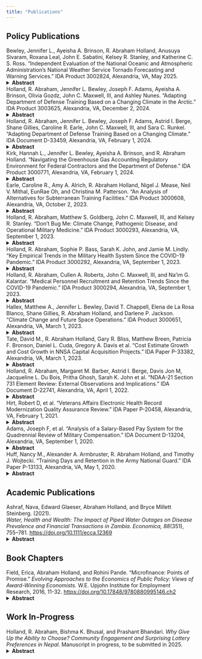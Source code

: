```yaml
---
title: "Publications"
---
```


## Policy Publications
Bewley, Jennifer L., Ayeisha A. Brinson, R. Abraham Holland, Anusuya Sivaram, Roxana Leal, John E. Sabatini, Kelsey R. Stanley, and Katherine C. S. Ross. “Independent Evaluation of the National Oceanic and Atmospheric Administration’s National Weather Service Tornado Forecasting and Warning Services.” IDA Product 3002824, Alexandria, VA, May 2025.
<details>
<summary><strong>Abstract</strong></summary>
This independent study assesses the performance and operational effectiveness of the National Weather Service's (NWS) tornado forecasting and warning services in light of the mandates in the 2017 Weather Research and Forecasting Innovation Act. We examine the extent to which the National Oceanic and Atmospheric Administration (NOAA) has achieved Tornado Warning Improvement and Extension Program (TWIEP) objectives, which aim to minimize loss of life and economic damage from tornadoes through enhanced forecast accuracy and lead time.

The analysis finds that although the NWS consistently met its false alarm ratio (FAR) performance targets over the past decade, it underperformed in key areas such as probability of detection (POD) and warning lead time. In addition, NOAA has not established clear outcome metrics to evaluate its progress toward TWIEP goals, and deficiencies exist in both the planning and implementation of tornado-related research and communication strategies. The report identifies gaps in NOAA’s operational integration of research outcomes (R2O and R2A processes), absence of evaluations for risk communication effectiveness, and inconsistencies in the public presentation of official lead-time metrics.

The report offers six recommendations to enhance NWS effectiveness, including the development of a detailed TWIEP implementation plan, formulation of loss-related performance metrics, and improved post-implementation evaluation of research. It also calls for reassessment of lead-time metrics and their communication. NOAA concurred with five recommendations and partially concurred with one, citing methodological and resource challenges in establishing life and economic loss metrics. The evaluation underscores the need for a coordinated, evidence-based framework to bolster public trust and operational accountability in NOAA's tornado warning systems.

[Full Paper](https://www.dropbox.com/scl/fi/ez6s75yb4xkuai5rbdq4d/OIG-25-026-I_FinalReport-SECURED.pdf?rlkey=oqxtgtn67kil14xamw3wc5ylt&e=1&st=ke6jrq4m&dl=0) [E&E News](https://www.dropbox.com/scl/fi/feopzbryrmimbg1v5lhh0/NWS_failing_to_meet_tornado_warning_standards__IG_finds_-_EENEWS.pdf?rlkey=4l3y96jcm3f93cs73374hlwjt&st=vpsj62ot&dl=0)
</details>

Holland, R. Abraham, Jennifer L. Bewley, Joseph F. Adams, Ayeisha A. Brinson, Olivia Gozdz, John C. Maxwell, III, and Ashley Nunes. “Adapting Department of Defense Training Based on a Changing Climate in the Arctic.” IDA Product 3003625, Alexandria, VA, December 2, 2024. 
<details>
<summary><strong>Abstract</strong></summary>
This study identified potential impacts on the Department of Defense (DoD) training enterprise driven by projected changes in the Arctic by 2050. The Institute for Defense Analyses’ approach emphasized combining existing climate models with established military doctrine. We also focused on two specific areas of interest: off-road mobility and Alaskan wildfires. In terms of off-road mobility, we used the European High North as a case study. Projected changes in summer precipitation patterns and soil moisture result in off-road mobility improvements near the Russian-Finnish border, and deterioration in nearby Norwegian and Swedish regions. Operationally, these trends indicate greater off-road flexibility in border regions, while potential overland logistics support areas experience greater reliance on existing road networks and increased risk of airhead congestion (reduced off-road mobility in the areas near existing airfields). Therefore, combining data collection with summer training exercises that have off-road mobility requirements may yield additional value in preparing for future operating conditions.

Alaskan wildfire trends may also have operational implications, with research pointing to increases in wildfire frequency and severity. There is also no indication that the wildfire management investments required to reverse trends back to historic levels are forthcoming. As a consequence, research that models resource demand as a function of wildfire intensity, severity, and proximity to DoD equities may be valuable to the DoD training enterprise. We are aware of no research that combines climate projections with wildfire-driven demand for DoD manpower or materiel—demand that could divert resources away from regular operations and training activities and limit access to training ranges as wildfires. Increasing wildfire risks may require greater reliance on virtual and constructive training. To the extent that virtual and constructive methods are realistic to accomplish mission essential tasks and available for military organizations training in the Arctic, this may be a viable adaptation in response to increasing wildfire activity.

Full paper classified CUI//NOFORN.
</details>

Holland, R. Abraham, Jennifer L. Bewley, Joseph F. Adams, Astrid I. Berge, Shane Gillies, Caroline R. Earle, John C. Maxwell, III, and Sara C. Runkel. “Adapting Department of Defense Training Based on a Changing Climate.” IDA Document D-33459, Alexandria, VA, February 1, 2024. 
<details>
<summary><strong>Abstract</strong></summary>
This study aimed to identify Department of Defense (DoD) training gaps driven by a changing climate. IDA’s approach emphasized using existing climate models and established military doctrine to project how climate change will affect selected DoD operations, equipment, and training. Our analysis used the U.S. Marine Corps III Marine Expeditionary Force 31st Marine Expeditionary Unit (31st MEU) as a case study; it indicated live exercise coverage gaps across the range of current and expected future environmental conditions. We also identified additional operational implications for the 31st MEU’s ability to conduct amphibious operations in an important training location (Luzon, Philippines) by 2050. All of the analyses conducted in this project can be replicated and extended to other climate hazards, geographic regions, or unit types.

Full paper classified CUI//Distribution Statement E: Distribution authorized to DoD Components only.
</details>

Kirk, Hannah L., Jennifer L. Bewley, Ayeisha A. Brinson, and R. Abraham Holland. “Navigating the Greenhouse Gas Accounting Regulatory Environment for Federal Contractors and the Department of Defense.” IDA Product 3000771, Alexandria, VA, February 1, 2024. 
<details>
<summary><strong>Abstract</strong></summary>
Recent presidential executive orders have mandated federal agencies, including the Department of Defense, to disclose and reduce their own greenhouse gas (GHG) emissions, and to reduce emissions through the procurement process by including reporting requirements for federal contractors. In November 2022, federal agencies began the rulemaking process to amend the Federal Acquisition Regulation. The proposed change would require significant contractors to use existing, non-governmental standards in their GHG disclosures. This paper outlines key terms, standards, and issues associated with GHG accounting and reporting, as well as identified areas for further research. 

[Full Paper](https://idalink.org/3000771-LP)
</details>

Earle, Caroline R., Amy A. Alrich, R. Abraham Holland, Nigel J. Mease, Neil V. Mithal, EunRae Oh, and Christina M. Patterson. “An Analysis of Alternatives for Subterranean Training Facilities.” IDA Product 3000608, Alexandria, VA, October 2, 2023. 
<details>
<summary><strong>Abstract</strong></summary>
An Analysis of Alternatives study on subterranean (SbT) training facilities to inform DOD program and budget decisions to establish an enduring joint training venue that replicates “deep” Category Three (Cat 3) underground military facilities, in order to support Joint interoperable training and full-scale mission rehearsals to address growing SbT threats.

Full paper classified SECRET//FGI KOR//NOFORN.
</details>

Holland, R. Abraham, Matthew S. Goldberg, John C. Maxwell, III, and Kelsey R. Stanley. “Don't Bug Me: Climate Change, Pathogenic Disease, and Operational Military Medicine.” IDA Product 3000293, Alexandria, VA, September 1, 2023.
<details>
<summary><strong>Abstract</strong></summary>
The Department of Defense (DoD) has developed several taxonomies of ‘important’ medical conditions with regard to (1) planning for military medical research investments; (2) planning for medical care delivered in the wartime theater; and (3) anticipating medical conditions requiring evacuation from the theater. The civilian scientific literature contains many examples of medical conditions for which incidence may change in light of a variety of climatic trends. This paper links that civilian literature to each of the DoD taxonomies to determine how operational military medicine might be affected by a changing climate.
</details>

Holland, R. Abraham, Sophie P. Bass, Sarah K. John, and Jamie M. Lindly. “Key Empirical Trends in the Military Health System Since the COVID-19 Pandemic.” IDA Product 3000292, Alexandria, VA, September 1, 2023.
<details>
<summary><strong>Abstract</strong></summary>
The interdependencies of purchased and direct care available to MHS beneficiaries was never more pronounced than during the pandemic. This paper examines care shifts in outpatient, inpatient, and cost across purchased and direct care delivery sources before and after the COVID-19 pandemic. The paper concludes by considering the implications of the shifts observed on future cost growth and medical force readiness challenges to the department.
</details>

Holland, R. Abraham, Cullen A. Roberts, John C. Maxwell, III, and Na'im G. Kalantar. “Medical Personnel Recruitment and Retention Trends Since the COVID-19 Pandemic.” IDA Product 3000294, Alexandria, VA, September 1, 2023.
<details>
<summary><strong>Abstract</strong></summary>
We document historical trends in active component medical personnel inventory; in addition, we provide if-trends-continue projections of medical personnel inventory, discussing potential implications. To better focus on problem areas, we split analyses into subgroups defined by personnel class, Service, and seniority. These analyses indicate that medical personnel shortfalls are concentrated in the enlisted personnel and are driven by accession shortfalls; findings for medical personnel closely mirror those for personnel across all occupations. Projections indicate that personnel inventory is unlikely to recover for several years even with a rapid improvement in the recruiting market. This problem is more acute for the Army. Projections also indicate that enlisted shortfalls will impact senior enlisted end strength later in the decade.
</details>

Hallex, Matthew A., Jennifer L. Bewley, David T. Chappell, Elena de La Rosa Blanco, Shane Gillies, R. Abraham Holland, and Darlene P. Jackson. “Climate Change and Future Space Operations.” IDA Product 3000651, Alexandria, VA, March 1, 2023.
<details>
<summary><strong>Abstract</strong></summary>
This study explores the implications of climate change for space policy and other national security space equities including risks to DoD space missions, constraints on space operations form future climate policy, and new missions that could be addressed as part of DoD’s response to climate change. The study identifies the principal risks climate change poses to space operations as hazards to installations and infrastructure. The study identifies a high degree of scientific and technical uncertainty that will likely constrain domestic and international climate policy applying to space in the near-term. The study also identifies opportunities to engage with interagency and international partners on climate topics that could also be leveraged to build support for other DoD space policy equities.
</details>

Tate, David M., R. Abraham Holland, Gary R. Bliss, Matthew Breen, Patricia F. Bronson, Daniel L. Cuda, Gregory A. Davis et al. “Cost Estimate Growth and Cost Growth in NNSA Capital Acquisition Projects.” IDA Paper P-33382, Alexandria, VA, March 1, 2023.
<details>
<summary><strong>Abstract</strong></summary>
IDA was asked to perform an independent review of National Nuclear Security Administration (NNSA) capital acquisition project costs and early-stage cost estimation. IDA’s methodology included examining historical project estimates and outcomes, comparing NNSA policy and practices with those of peer organizations, and performing a root cause analysis of the High Explosive Synthesis, Formulation, and Production project. These examinations yielded a number of high-level findings, which ranged across the entire capital acquisition lifecycle, related to areas of strength and areas in need of improvement. On the basis of these findings, IDA identified actionable planning, programming, budgeting, and evaluation process improvements across the project lifecycle. IDA recommends that NNSA reconsider how Critical Decision Zero estimates are used internally, as well as the degree to which these estimates are made visible outside of the agency. Further, IDA recommends that NNSA establish and enforce reliable cost estimation practices across and within each lifecycle phase in order to support more comprehensive, well-documented, and accurate estimates. IDA has provided a detailed set of specific implementation recommendations in the main body and appendices of this analysis.

Full paper dissemination only as directed by the NNSA Office of Management and Budget DOE authority.
</details>


Holland, R. Abraham, Margaret M. Barber, Astrid I. Berge, Davis Jon M, Jacqueline L. Du Bois, Pritha Ghosh, Sarah K. John et al. “NDAA-21 Section 731 Element Review: External Observations and Implications.” IDA Document D-22741, Alexandria, VA, April 1, 2022. 
<details>
<summary><strong>Abstract</strong></summary>
This analysis by the Institute for Defense Analyses (IDA) supports a broader study required by Section 731 of the National Defense Authorization Act for Fiscal Year 2021. We conducted an independent assessment of pandemic-inspired trends outside the Military Health System (MHS) across 11 congressionally mandated focus areas. The IDA team identified 30 potential implications of civilian trends for the MHS through reviewing news reports, academic publications, public policies, and empirical data sources. When viewing all 30 potential implications as a whole, 3 common themes emerged. First, the rapid adoption of telehealth has affected health care far beyond how it is delivered. Second, the coronavirus disease 2019 (COVID-19) pandemic has also been a shock to institutions’ needs for data and rapid decision-making. Third, the MHS has a unique combination of global scope and integration. As a consequence, the MHS may be exposed to unique risks, compensate for civilian weaknesses, or benefit from disruptions within the civilian healthcare system caused by the COVID-19 pandemic. Further study of the 30 potential implications, or a more focused and comprehensive analysis of these 3 common themes, may help MHS leadership navigate this period of incredible change and challenge brought by the COVID-19 pandemic.

Full paper classified Distribution D: Distribution authorized to U.S. Government agencies and their contractors.
</details>

Hirt, Robert D, et al. “Veterans Affairs Electronic Health Record Modernization Quality Assurance Review.” IDA Paper P-20458, Alexandria, VA, February 1, 2021.
<details>
<summary><strong>Abstract</strong></summary>
In March 2020, the Department of Veterans Affairs (VA) Office of Enterprise Integration (OEI) asked the Institute for Defense Analyses (IDA), on behalf of the VA Deputy Secretary, to provide the first quality assurance review (QAR) of the Electronic Health Record modernization (EHRM) program. The goals of the QAR were to (1) provide an external, independent technical and managerial assessment, and (2) assess both government and contractor processes related to the VA’s EHRM program. The Deputy Secretary accepted all seven IDA recommendations from the baseline assessment. The level of the recommendations varied from enterprise-level recommendations regarding governance, creating enterprise goals for the program, and stakeholder engagement to program-level recommendations involving schedule and risk management. In this report, the IDA team documents its assessment across five focus areas: Leadership and Governance, Planning and Evaluation, Change Management, Data and Accessibility, and Contract Management.

Full paper dissemination only as directed by the Department of Veterans Affairs, Office of Enterprise Integration.
</details>

Adams, Joseph F, et al. “Analysis of a Salary-Based Pay System for the Quadrennial Review of Military Compensation.” IDA Document D-13204, Alexandria, VA, September 1, 2020.
<details>
<summary><strong>Abstract</strong></summary>
This paper supports the goal of the Quadrennial Review of Military Compensation (QRMC) of understanding how a compensation system that combines basic pay, housing, and subsistence allowances into a single taxable “salary” would affect Service members’ earnings and behavior. This paper also considers the readiness, cost, and tax-revenue implications of such a system. We undertook three lines of effort. First, we modeled the after-tax income effects of transitioning to a salary system. We found that any salary system that maintains constant Federal Government costs will reduce Service members’ aggregate after-tax income. Second, we used econometric models to estimate the likely responses of Service members to changes in after-tax income. We found no significant effect of state military tax exemptions on retention, suggesting that other factors are more influential than raw compensation changes. Third, we conducted focus groups with 740 Service members in every Service by visiting Active and Reserve Component installations in four states. Service members generally expressed strong skepticism of major restructuring of military compensation systems; they view the current system as imperfect, but “fair enough.” Finally, we discuss other possible mechanisms—short of adopting a salary system—that could improve the efficiency and fairness of the current system.

[Full Paper](https://www.dropbox.com/scl/fi/5knhai5ba3slf0vbpdo0b/D-13204.pdf?rlkey=pbknga15jechvj3dmdrd1u155&st=8udw6f5g&dl=0)
</details>

Huff, Nancy M., Alexander A. Armbruster, R. Abraham Holland, and Timothy J. Wojtecki. “Training Days and Retention in the Army National Guard.” IDA Paper P-13133, Alexandria, VA, May 1, 2020. 
<details>
<summary><strong>Abstract</strong></summary>
As the Army National Guard (ARNG) has become increasingly more operational, concern has grown that increasing training requirements could cause retention challenges, particularly in the wake of recommendations from the National Commission on the Future of the Army in 2016 that ARNG units be integrated even more into the operational force structure. In this paper, we investigate the effect of the requirements for a more operational ARNG by answering two sets of questions: (1) What have the training requirements been recently for ARNG units and individual soldiers and to what extent are these training requirements projected to increase in the next five years? (2) What effect does increasing training requirements have on retention? We find that programmed unit training levels are not projected to rise beyond recent historical averages through fiscal year 2023. Using an instrumental variables methodology, we estimate only modest effects of training days on retention. We estimate the largest negative effects for Brigade Combat Teams (BCTs) where each additional training day per year reduces one-year retention by an estimated 0.63 percentage points—or about 75 personnel out of 5,978 exiting within one year in response to a two-day increase in average training requirements for all BCT units.

Full paper classified CUI//Distribution E: Distribution authorized to DoD Components only.
</details>

## Academic Publications
Ashraf, Nava, Edward Glaeser, Abraham Holland, and Bryce Millett Steinberg. (2021).  
*Water, Health and Wealth: The Impact of Piped Water Outages on Disease Prevalence and Financial Transactions in Zambia.* _Economica, 88_(351), 755–781. [https://doi.org/10.1111/ecca.12369](https://doi.org/10.1111/ecca.12369)
<details>
<summary><strong>Abstract</strong></summary>
Providing clean water requires maintenance, as well as the initial connections that are typically measured. Frequently, the water supply fails in the developing world, especially when users do not pay the marginal cost of water. This paper uses the timing of frequent, unexpected water service outages in Lusaka, Zambia to identify the short-term impacts of piped water access on contagious disease, economic activity and time use. We use microdata from the primary water utility in the city on the timing and location of supply complaints to identify outages, matched to extensive administrative data across the city. Conditional on fixed effects for time and water service district within Lusaka, we find that increases in outages are associated with increased incidence of diarrhoeal disease, upper respiratory infections, typhoid fever and measles. We match outages to geolocated microdata on financial transactions from the largest mobile money provider in Zambia, and find that outages cause a reduction in financial transactions. Outages also increase the time that young girls spend at their chores, possibly at the expense of time that they spend doing schoolwork. Imperfect infrastructure appears to burden the poor in ways that go far beyond obvious health consequences.
</details>

## Book Chapters
Field, Erica, Abraham Holland, and Rohini Pande. "Microfinance: Points of Promise." *Evolving Approaches to the Economics of Public Policy: Views of Award-Winning Economists.* W.E. Upjohn Institute for Employment Research, 2016, 11-32. [https://doi.org/10.17848/9780880995146.ch2](https://doi.org/10.17848/9780880995146.ch2)
<details>
<summary><strong>Abstract</strong></summary>
A majority of the world’s impoverished lack adequate access to financial services. Typically, formal banks do not target the poor because lending without collateral is considered too risky. Poor households seeking credit are subsequently forced into informal markets where the prices are high, the quantities limited, and the methods of insuring repayment can be brutal.

[Full Paper](https://www.dropbox.com/scl/fi/hgll726mcqlunczblta1j/2016_Microfinance-Points-of-Promise_Holland-Field-Pande.pdf?rlkey=6ql9rsp3vb0b8tg2dmc0pyhv7&st=ibg12b9g&dl=0)

Media Coverage: [The Economist](https://www.economist.com/international/2016/10/06/your-inflexible-friend?fsrc=rss%7Cint); [Center for Financial Inclusion](https://www.dropbox.com/scl/fi/kwnap1baims00zxpx6dcl/How-Does-Innovation-Happen.pdf?rlkey=w7hs65ppayqn9exbuedqdwro3&st=3zicd61k&dl=0)
</details>

## Work In-Progress
Holland, R. Abraham, Bishma K. Bhusal, and Prashant Bhandari. *Why Give Up the Ability to Choose? Community Engagement and Surprising Lottery Preferences in Nepal.* Manuscript in progress, to be submitted in 2025. 
<details>
<summary><strong>Abstract</strong></summary>
In theory, individuals should prefer a choice-based lottery (random serial dictatorship) to a uniform random lottery for allocating private goods.  However, data from potential beneficiaries of a Nepalese land allocation program show that almost half of participants prefer uniform random allocation. We observe this fact in both a field laboratory experiment and a randomized high-stakes policy intervention.  In the lab-in-the-field game, participants choose between two lottery mechanisms. By randomizing cash prizes and game anonymity, we test a broad range of explanations.  We find no evidence for lack of comprehension, risk aversion, social pressure, and altruism as potential explanations. At the same time, we find evidence that participants respond, on the margin, to changes in the expected benefits between mechanisms.  In our second experiment, we use an information intervention to influence mechanism preferences outside of a laboratory.   Our findings indicate that information on preference heterogeneity can affect individual mechanism preferences.
</details>
